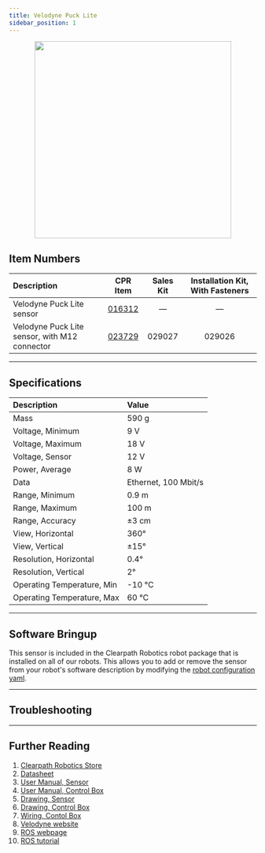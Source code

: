 ```yaml
---
title: Velodyne Puck Lite
sidebar_position: 1
---
```



<center>
  <img
    src="/img/sensor_images/sensor_velodyne_puck_1.jpg"
    width="400"
  />
</center>

## Item Numbers

| Description                                   |                         CPR Item                         | Sales Kit | Installation Kit, With Fasteners |
| :-------------------------------------------- | :------------------------------------------------------: | :-------: | :------------------------------: |
| Velodyne Puck Lite sensor                     | [016312](/assets/pdf/clearpath_robotics_023729-TDS1.pdf) |     —     |                —                 |
| Velodyne Puck Lite sensor, with M12 connector | [023729](/assets/pdf/clearpath_robotics_023729-TDS1.pdf) |  029027   |              029026              |

---

## Specifications

| Description                | Value                |
| :------------------------- | :------------------- |
| Mass                       | 590 g                |
| Voltage, Minimum           | 9 V                  |
| Voltage, Maximum           | 18 V                 |
| Voltage, Sensor            | 12 V                 |
| Power, Average             | 8 W                  |
| Data                       | Ethernet, 100 Mbit/s |
| Range, Minimum             | 0.9 m                |
| Range, Maximum             | 100 m                |
| Range, Accuracy            | ±3 cm                |
| View, Horizontal           | 360°                 |
| View, Vertical             | ±15°                 |
| Resolution, Horizontal     | 0.4°                 |
| Resolution, Vertical       | 2°                   |
| Operating Temperature, Min | -10 °C               |
| Operating Temperature, Max | 60 °C                |

---

## Software Bringup

This sensor is included in the Clearpath Robotics robot package that is installed on all of our robots.
This allows you to add or remove the sensor from your robot's software description by modifying the [robot configuration yaml](../../../../ros/config/yaml#lidar-3d).

---

## Troubleshooting

<Support />

---

## Further Reading

1.  [Clearpath Robotics Store](https://store.clearpathrobotics.com/collections/3d-lidar/products/puck-lite)
2.  [Datasheet](/assets/pdf/clearpath_robotics_023729-TDS1.pdf)
3.  [User Manual, Sensor](/assets/pdf/clearpath_robotics_023729-TDS2.pdf)
4.  [User Manual, Control Box](/assets/pdf/clearpath_robotics_023729-TDS3.pdf)
5.  [Drawing, Sensor](/assets/pdf/clearpath_robotics_023729-TDS4.pdf)
6.  [Drawing, Control Box](/assets/pdf/clearpath_robotics_023729-TDS6.pdf)
7.  [Wiring, Contol Box](/assets/pdf/clearpath_robotics_023729-TDS5.pdf)
8.  [Velodyne website](https://velodynelidar.com/products/puck-lite/)
9.  [ROS webpage](http://wiki.ros.org/velodyne)
10. [ROS tutorial](http://wiki.ros.org/velodyne/Tutorials/Getting%20Started%20with%20the%20Velodyne%20VLP16)
